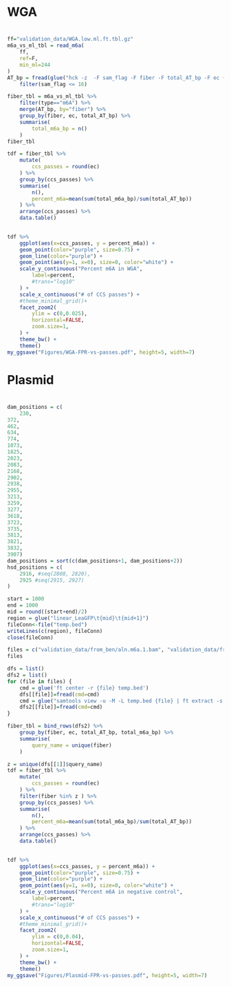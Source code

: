 #
# WGA
#
```r
ff="validation_data/WGA.low.ml.ft.tbl.gz"
m6a_vs_ml_tbl = read_m6a(
    ff,
    ref=F,
    min_ml=244
) 
AT_bp = fread(glue("hck -z  -F sam_flag -F fiber -F total_AT_bp -F ec {ff}")) %>%
    filter(sam_flag <= 16) 

fiber_tbl = m6a_vs_ml_tbl %>% 
    filter(type=="m6A") %>%
    merge(AT_bp, by="fiber") %>%
    group_by(fiber, ec, total_AT_bp) %>%
    summarise(
        total_m6a_bp = n()
    )
fiber_tbl
```

```r
tdf = fiber_tbl %>%
    mutate(
        ccs_passes = round(ec)
    ) %>%
    group_by(ccs_passes) %>%
    summarise(
        n(),
        percent_m6a=mean(sum(total_m6a_bp)/sum(total_AT_bp)) 
    ) %>%
    arrange(ccs_passes) %>%
    data.table()
    
```

```r
tdf %>%
    ggplot(aes(x=ccs_passes, y = percent_m6a)) +
    geom_point(color="purple", size=0.75) +
    geom_line(color="purple") +
    geom_point(aes(y=1, x=0), size=0, color="white") +
    scale_y_continuous("Percent m6A in WGA", 
        label=percent, 
        #trans="log10"
    ) +
    scale_x_continuous("# of CCS passes") +
    #theme_minimal_grid()+
    facet_zoom2(
        ylim = c(0,0.025),
        horizontal=FALSE,
        zoom.size=1,
    ) + 
    theme_bw() +
    theme()
my_ggsave("Figures/WGA-FPR-vs-passes.pdf", height=5, width=7)
```

#
# Plasmid
#
```r
dam_positions = c(
    230,
372,
462,
634,
774,
1073,
1825,
2023,
2083,
2168,
2902,
2938,
2955,
3213,
3259,
3277,
3618,
3723,
3735,
3813,
3821,
3832,
3907)
dam_positions = sort(c(dam_positions+1, dam_positions+2))
hsd_positions = c(
    2916, #seq(2808, 2820),
    2925 #seq(2915, 2927)
)

start = 1000 
end = 1000
mid = round((start+end)/2)
region = glue("linear_LeaGFP\t{mid}\t{mid+1}")
fileConn<-file("temp.bed")
writeLines(c(region), fileConn)
close(fileConn)

files = c("validation_data/from_ben/aln.m6a.1.bam", "validation_data/from_ben/aln.m6a.2.bam")
files

dfs = list()
dfs2 = list()
for (file in files) {
    cmd = glue('ft center -r {file} temp.bed')
    dfs[[file]]=fread(cmd=cmd)
    cmd = glue("samtools view -u -M -L temp.bed {file} | ft extract -s --all -")
    dfs2[[file]]=fread(cmd=cmd)
}

fiber_tbl = bind_rows(dfs2) %>%
    group_by(fiber, ec, total_AT_bp, total_m6a_bp) %>%
    summarise(
        query_name = unique(fiber)
    )
```


```r
z = unique(dfs[[1]]$query_name)
tdf = fiber_tbl %>% 
    mutate(
        ccs_passes = round(ec)
    ) %>%
    filter(fiber %in% z ) %>%
    group_by(ccs_passes) %>%
    summarise(
        n(),
        percent_m6a=mean(sum(total_m6a_bp)/sum(total_AT_bp)) 
    ) %>%
    arrange(ccs_passes) %>%
    data.table()
    
```

```r
tdf %>%
    ggplot(aes(x=ccs_passes, y = percent_m6a)) +
    geom_point(color="purple", size=0.75) +
    geom_line(color="purple") +
    geom_point(aes(y=1, x=0), size=0, color="white") +
    scale_y_continuous("Percent m6A in negative control", 
        label=percent, 
        #trans="log10"
    ) +
    scale_x_continuous("# of CCS passes") +
    #theme_minimal_grid()+
    facet_zoom2(
        ylim = c(0,0.04),
        horizontal=FALSE,
        zoom.size=1,
    ) + 
    theme_bw() +
    theme()
my_ggsave("Figures/Plasmid-FPR-vs-passes.pdf", height=5, width=7)
```

